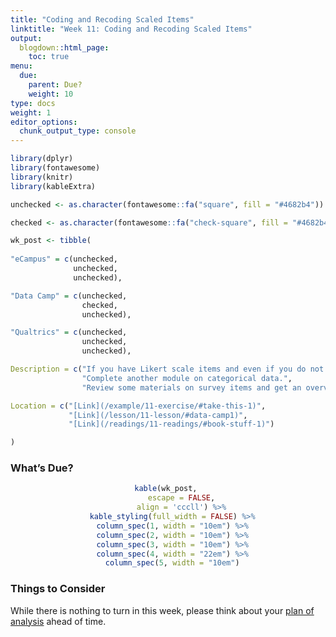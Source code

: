 ```yaml
---
title: "Coding and Recoding Scaled Items"
linktitle: "Week 11: Coding and Recoding Scaled Items"
output:
  blogdown::html_page:
    toc: true
menu:
  due:
    parent: Due?
    weight: 10
type: docs
weight: 1
editor_options: 
  chunk_output_type: console
---
```


```r
library(dplyr)
library(fontawesome)
library(knitr)
library(kableExtra)
```

```r
unchecked <- as.character(fontawesome::fa("square", fill = "#4682b4"))

checked <- as.character(fontawesome::fa("check-square", fill = "#4682b4"))

wk_post <- tibble(
  
"eCampus" = c(unchecked,
              unchecked,
              unchecked),

"Data Camp" = c(unchecked,
                checked,
                unchecked),

"Qualtrics" = c(unchecked,
                unchecked,
                unchecked),

Description = c("If you have Likert scale items and even if you do not use R, you must consider **reverse coding** scales which may be in the opposite direction of your other items. Called an effect of polarity, your conclusions are inherently dependent on your scales pointed in the same direction.",
                "Complete another module on categorical data.",
                "Review some materials on survey items and get an overview of one of the most important types of analyses: **Item Response Theory** (IRT). We'll learn more about IRT and cover **exploratory factor analysis** (EFA) next week!"),

Location = c("[Link](/example/11-exercise/#take-this-1)",
             "[Link](/lesson/11-lesson/#data-camp1)",
             "[Link](/readings/11-readings/#book-stuff-1)")

)

```

### What's Due?
<center>
```r
kable(wk_post, 
      escape = FALSE,
      align = 'cccll') %>%
  kable_styling(full_width = FALSE) %>%
  column_spec(1, width = "10em") %>%
  column_spec(2, width = "10em") %>%
  column_spec(3, width = "10em") %>%
  column_spec(4, width = "22em") %>%
  column_spec(5, width = "10em")
```
</center>

### Things to Consider 
While there is nothing to turn in this week, please think about your [plan of analysis](/assignment/11-assignment/#plan-of-analysis-1) ahead of time. 

